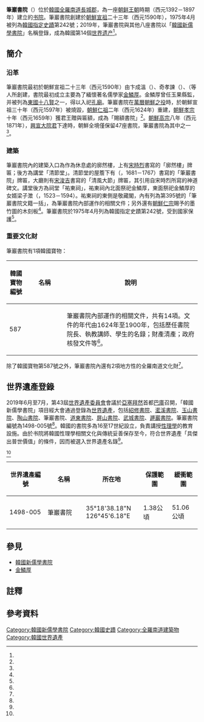 {{coord|35|18|38.18|N|126|45|6.18|E|display=title}}

{{世界文化遺產概要表
| site_img       =
| site_img_capt  = 筆巖書院
| site_img_width = 260px
| part_of        = 韓國新儒學書院
| zh_name        = 筆巖書院
| en_name        = Piram Seowon
| fr_name        = Piram Seowon
| Region         = 亞洲和太平洋地區
| country        = {{ROK}}
| criterion_c    = (iii)
| ID             = 1498-005
| rg_year        = 2019
| org_url        = http://whc.unesco.org/en/list/1498
| locmapin       = South Korea
| coordinates    = {{coord|35|18|38.18|N|126|45|6.18|E}}
}}

'''筆巖書院'''（{{kor|諺=필암서원|羅=Piram Seowon}}）位於[[大韓民國|韓國]][[全羅南道|全羅南道]][[長城郡|長城郡]]，為一座[[朝鲜王朝|朝鲜王朝]]時期（西元1392－1897年）建立的[[书院|书院]]。筆巖書院創建於[[朝鮮宣祖|朝鮮宣祖]]二十三年（西元1590年），1975年4月被列為[[韓國指定史蹟|韓國指定史蹟]]第242號；2019年，筆巖書院與其他八座書院以「[[韓國新儒學書院|韓國新儒學書院]]」名稱登錄，成為韓國第14個[[世界遗产|世界遗产]]<ref name="韓國觀光公社_韓國書院"/>。

== 簡介 ==



=== 沿革 ===

筆巖書院最初於朝鮮宣祖二十三年（西元1590年）由卞成溫（{{lang|ko|변성온}}）、奇孝諫（{{lang|ko|기효간}}）、{{lk|邉以中|변이중}}（{{lang|ko|변이중）}}等人所創建，書院最初成立主要為了緬懷著名儒學家[[金鱗厚|金鱗厚]]。金鱗厚曾任玉果縣監，并被列為[[東國十八賢|東國十八賢]]之一，得以入祀[[孔廟|孔廟]]。筆巖書院在[[萬曆朝鮮之役|萬曆朝鮮之役]]{{notetag|[[朝鲜王朝|朝鲜王朝]]方面稱「壬辰倭亂」（{{lang|ko|임진왜란}}）<ref name="陸成侯"/>，[[日本|日本]]方面稱「[[文禄|文禄]]、[[慶長|慶長]]之役」（{{lang|ja|文禄・慶長の役}}）<ref name="日本战史"/>。}}時，於朝鮮宣祖三十年（西元1597年）被燒毀，[[朝鮮仁祖|朝鮮仁祖]]二年（西元1624年）重建，[[朝鮮孝宗|朝鮮孝宗]]十年（西元1659年）獲君王贈與匾額，成為「賜額書院」{{notetag|賜額書院（{{lang|ko|사액서원}}）指君主給予書院欽賜匾額，為書院地位的重要象徵，朝鮮王朝第一間賜額書院為紹修書院<ref name="韓國學中央研究院_賜額書院"/>。}}<ref name="Jangseong"/>。[[朝鮮高宗|朝鮮高宗]]八年（西元1871年），[[興宣大院君|興宣大院君]]下達{{lk|書院撤廢令|서원 철폐}}時，朝鮮全境僅保留47座書院，筆巖書院為其中之一<ref name="韓國學中央研究院_筆巖書院"/>。

=== 建築 ===

筆巖書院內的建築入口為作為休息處的廓然樓，上有[[宋時烈|宋時烈]]書寫的「廓然樓」牌匾；後方為講堂「清節堂」。清節堂的屋簷下有{{lk|尹鳳九|윤봉구}}（{{lang|ko|윤봉구}}，1681－1767）書寫的「筆巖書院」牌匾，大廳則有[[宋浚吉|宋浚吉]]書寫的「清風大節」牌匾，其引用自宋時烈所寫的神道碑文。講堂後方為祠堂「祐東祠」，祐東祠內北面祭祀金鱗厚，東面祭祀金鱗厚的女婿梁子澂（{{lang|ko|양자징}}，1523－1594）。祐東祠的東側是敬藏閣，內有列為{{lk|韓國寶物|대한민국의 보물}}第395號的「筆巖書院文籍一括」，為筆巖書院內部運作的相關文件；另外還有[[朝鮮仁宗|朝鮮仁宗]]賜予的墨竹圖的木刻板<ref name="koreatriptips_筆巖書院"/>。筆巖書院於1975年4月列為韓國指定史蹟第242號，受到國家保護<ref name="heritage_h242"/>。

=== 重要文化財 ===

筆巖書院有1項韓國寶物：

{| class="wikitable" width="70%" style="text-align:center"
|+ 
! style= "width:10%" | 韓國寶物編號
! style= "width:20%" | 名稱
!說明
|-
|587
|{{lk|筆巖書院文籍一括|필암서원 문적 일괄}}
|style="text-align:left"|筆巖書院內部運作的相關文件，共有14項。文件的年代由1624年至1900年，包括歷任書院院長、執教講師、學生的名錄；財產清產；政府核發文件等<ref name="heritage_t587"/>。
|}

除了韓國寶物第587號之外，筆巖書院內還有2項地方性的全羅南道文化財<ref name="heritage_筆巖書院"/>。

== 世界遺產登錄 ==

2019年6月至7月，第43屆[[世界遺產委員會|世界遺產委員會]]會議於[[亞塞拜然|亞塞拜然]]首都[[巴庫|巴庫]]召開，「韓國新儒學書院」項目經大會通過登錄為[[世界遺產|世界遺產]]，包括[[紹修書院|紹修書院]]、[[灆溪書院|灆溪書院]]、[[玉山書院_(慶州)|玉山書院]]、[[陶山書院|陶山書院]]、筆巖書院、[[道東書院_(達城郡)|道東書院]]、[[屏山書院_(韓國)|屏山書院]]、[[武城書院|武城書院]]、[[遯巖書院|遯巖書院]]。筆巖書院編號為1498-005號<ref name="UNESCO_1498_locations"/>。韓國的書院多為16至17世紀設立，負責講授[[程朱理學|性理學]]的教育設施。由於书院將韓國性理學相關文化與傳統妥善保存至今，符合世界遺產「具傑出普世價值」的條件，因而被選入世界遺產名錄<ref name="韓國觀光公社_韓國書院"/>。

{{世界遺產基準|3}}<ref name="UNESCO_1498"/>
{| class="wikitable" width="70%" style="text-align:center"
|+
! style= "width:20%" | 世界遺產編號
! style= "width:20%" | 名稱
! style= "width:30%" | 所在地
! style= "width:15%" | 保護範圍
!緩衝範圍
|-
|1498-005
|筆巖書院
|35°18'38.18"N 126°45'6.18"E
|1.38公頃
|51.06公頃
|}

== 參見 ==

{{Commons|Category:Piram Seowon}}
* [[韓國新儒學書院|韓國新儒學書院]]
* [[金鱗厚|金鱗厚]]

== 註釋 ==

{{notefoot}}

== 參考資料 ==

{{Reflist|30em|refs=

<ref name="heritage_h242">{{Cite web | url=http://www.heritage.go.kr/heri/cul/culSelectDetail.do?VdkVgwKey=13,02420000,36&pageNo=1_1_1_1 | script-title=ko:장성 필암서원 (長城 筆巖書院) | publisher=[[文化財廳|文化財廳]] | accessdate=2020-12-11 | language=ko | archive-date=2020-12-11 | archive-url=https://web.archive.org/web/20201211015920/http://www.heritage.go.kr/heri/cul/culSelectDetail.do?VdkVgwKey=13%2C02420000%2C36&pageNo=1_1_1_1 | dead-url=no }}</ref>

<ref name="heritage_t587">{{Cite web | url=http://www.heritage.go.kr/heri/cul/culSelectDetail.do?VdkVgwKey=12,05870000,24&pageNo=1_1_1_1 | script-title=ko:필암서원 문적 일괄 (筆巖書院 文籍 一括) | publisher=[[文化財廳|文化財廳]] | accessdate=2020-12-11 | language=ko | archive-date=2020-12-11 | archive-url=https://web.archive.org/web/20201211015819/http://www.heritage.go.kr/heri/cul/culSelectDetail.do?VdkVgwKey=12%2C05870000%2C24&pageNo=1_1_1_1 | dead-url=no }}</ref>

<ref name="heritage_筆巖書院">{{Cite web | url=http://www.heritage.go.kr/heri/cul/culSelectViewList.do?region=1&searchCondition=%ED%95%84%EC%95%94%EC%84%9C%EC%9B%90&searchCondition2=&s_kdcd=00&s_ctcd=00&ccbaLcto=&ccbaKdcd=&ccbaAsno=&ccbaCtcd=&ccbaCpno=&ccbaCndt=&stCcbaAsno=&endCcbaAsno=&stCcbaAsdt=&endCcbaAsdt=&ccbaPcd1=99&culPageNo=1&chGubun=&header=view&returnUrl=%2Fheri%2Fcul%2FculSelectViewList.do&gbn=3&pageNo=1_1_1_1 | script-title=ko:문화재 검색 | publisher=[[文化財廳|文化財廳]] | accessdate=2020-12-11 | language=ko | archive-date=2020-12-11 | archive-url=https://web.archive.org/web/20201211015822/http://www.heritage.go.kr/heri/cul/culSelectViewList.do?region=1&searchCondition=%ED%95%84%EC%95%94%EC%84%9C%EC%9B%90&searchCondition2=&s_kdcd=00&s_ctcd=00&ccbaLcto=&ccbaKdcd=&ccbaAsno=&ccbaCtcd=&ccbaCpno=&ccbaCndt=&stCcbaAsno=&endCcbaAsno=&stCcbaAsdt=&endCcbaAsdt=&ccbaPcd1=99&culPageNo=1&chGubun=&header=view&returnUrl=%2Fheri%2Fcul%2FculSelectViewList.do&gbn=3&pageNo=1_1_1_1 | dead-url=no }}</ref>

<ref name="Jangseong">{{cite web | url=https://www.jangseong.go.kr/home/cn/tour/top8/top8_06 | title=笔岩书院 | publisher=長城郡政府 | accessdate=2020-12-11 | language=zh-hans | archive-date=2020-12-11 | archive-url=https://web.archive.org/web/20201211015900/https://www.jangseong.go.kr/home/cn/tour/top8/top8_06 | dead-url=no }}</ref>

<ref name="koreatriptips_筆巖書院">{{cite web | url=http://www.koreatriptips.com/ja/tourist-attractions/2610460.html | script-title=ja:筆岩書院［ユネスコ世界文化遺産］ | publisher=koreatriptips | accessdate=2020-12-11 | language=ja | archive-date=2020-12-11 | archive-url=https://web.archive.org/web/20201211015826/http://www.koreatriptips.com/ja/tourist-attractions/2610460.html | dead-url=no }}</ref>

<ref name="UNESCO_1498">{{cite web | url=http://whc.unesco.org/en/list/1498/ | title=Seowon, Korean Neo-Confucian Academies | publisher=[[聯合國教科文組織|聯合國教科文組織]] | accessdate=2020-12-11 | language=en | archive-date=2020-04-26 | archive-url=https://web.archive.org/web/20200426120116/https://whc.unesco.org/en/list/1498/ | dead-url=no }}</ref>

<ref name="UNESCO_1498_locations">{{cite web | url=https://whc.unesco.org/en/list/1498/multiple=1&unique_number=2278 | title=Seowon, Korean Neo-Confucian Academies Multiple Locations | publisher=[[聯合國教科文組織|聯合國教科文組織]] | accessdate=2020-12-11 | language=en | archive-date=2019-07-07 | archive-url=https://archive.today/20190707150711/https://whc.unesco.org/en/list/1498/multiple=1&unique_number=2278 | dead-url=no }}</ref>

<ref name="日本战史">{{cite book|editor=日本陆军参谋本部|title=日本战史·朝鲜役|date=1893}}</ref>。

<ref name="陸成侯">{{cite journal|url=http://www.cqvip.com/QK/83014X/195609/1002408989.html|title=豐臣秀吉之死与壬辰倭乱的结局|journal=史学月刊|year=1956|volume=0|issue=9|author=陸成侯|language=zh-cn|accessdate=2020-12-11|archive-date=2020-10-24|archive-url=https://web.archive.org/web/20201024023359/http://www.cqvip.com/QK/83014X/195609/1002408989.html|dead-url=no}}</ref>

<ref name="韓國學中央研究院_賜額書院">{{cite web | url=http://encykorea.aks.ac.kr/Contents/Item/E0025802 | script-title=ko:사액서원(賜額書院) | publisher=[[韓國學中央研究院|韓國學中央研究院]] | accessdate=2020-12-11 | language=ko | archive-date=2020-11-08 | archive-url=https://web.archive.org/web/20201108081232/http://encykorea.aks.ac.kr/Contents/Item/E0025802 | dead-url=no }}</ref>

<ref name="韓國學中央研究院_筆巖書院">{{cite web | url=https://encykorea.aks.ac.kr/Contents/Item/E0060510 | script-title=ko:장성 필암서원(長城筆巖書院) | publisher=[[韓國學中央研究院|韓國學中央研究院]] | accessdate=2020-12-11 | language=ko | archive-date=2020-12-11 | archive-url=https://web.archive.org/web/20201211015834/https://encykorea.aks.ac.kr/Contents/Item/E0060510 | dead-url=no }}</ref>

<ref name="韓國觀光公社_韓國書院">{{cite web | url=https://big5chinese.visitkorea.or.kr/cht/ATT/3_7_view.jsp?cid=2616216 | title=韓國書院 | publisher=韓國觀光公社 | accessdate=2020-12-11 | language=zh-hant | archive-date=2020-08-14 | archive-url=https://web.archive.org/web/20200814180224/https://big5chinese.visitkorea.or.kr/cht/ATT/3_7_view.jsp?cid=2616216 | dead-url=no }}</ref>

}}

{{Portal bar|世界遺產|韓國|建築}}
{{韓國世界遺產|state=expanded}}

[[Category:韓國新儒學書院|Category:韓國新儒學書院]]
[[Category:韓國史蹟|Category:韓國史蹟]]
[[Category:全羅南道建築物|Category:全羅南道建築物]]
[[Category:韓國世界遺產|Category:韓國世界遺產]]